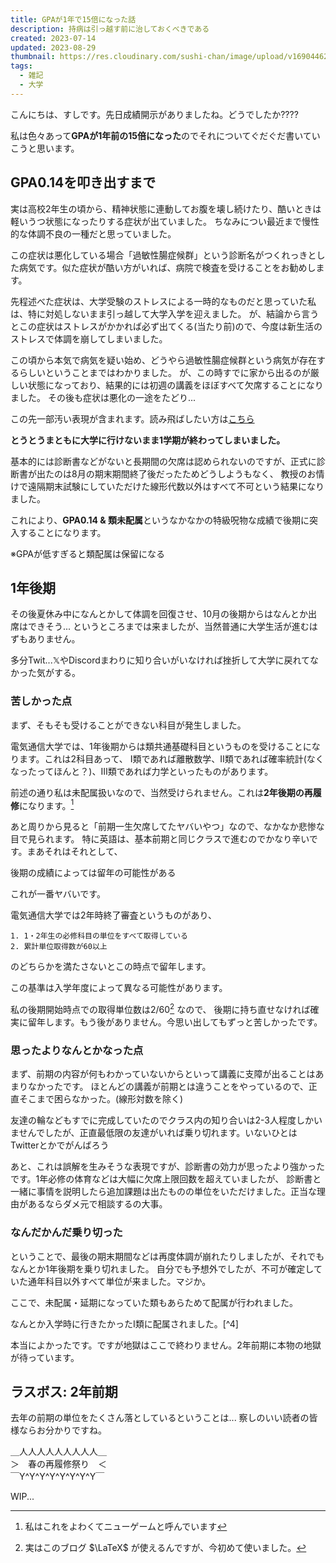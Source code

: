 ```yaml
---
title: GPAが1年で15倍になった話
description: 持病は引っ越す前に治しておくべきである
created: 2023-07-14
updated: 2023-08-29
thumbnail: https://res.cloudinary.com/sushi-chan/image/upload/v1690446243/health-is-important/school_text_tani_sma5vq.png
tags:
  - 雑記
  - 大学
---
```


こんにちは、すしです。先日成績開示がありましたね。<span className="text-3xl">どうでしたか????</span>

私は色々あって**GPAが1年前の15倍になった**のでそれについてぐだぐだ書いていこうと思います。

## GPA0.14を叩き出すまで
実は高校2年生の頃から、精神状態に連動してお腹を壊し続けたり、酷いときは軽いうつ状態になったりする症状が出ていました。
ちなみについ最近まで慢性的な体調不良の一種だと思っていました。

<Message type="info">この症状は悪化している場合「過敏性腸症候群」という診断名がつくれっきとした病気です。似た症状が酷い方がいれば、病院で検査を受けることをお勧めします。</Message>

先程述べた症状は、大学受験のストレスによる一時的なものだと思っていた私は、特に対処しないまま引っ越して大学入学を迎えました。
が、結論から言うとこの症状はストレスがかかれば必ず出てくる(当たり前)ので、今度は新生活のストレスで体調を崩してしまいました。

<TweetCard id="1511494020597395462" caption="入学式、欠席―" />

この頃から本気で病気を疑い始め、どうやら過敏性腸症候群という病気が存在するらしいということまではわかりました。
が、この時すでに家から出るのが厳しい状態になっており、結果的には初週の講義をほぼすべて欠席することになりました。
その後も症状は悪化の一途をたどり...

<Message type="alert">この先一部汚い表現が含まれます。読み飛ばしたい方は<a className="[&_span]:underline" href="#地獄の1年後期">こちら</a></Message>
<TweetCard id="1511497035601498114" caption="そうだね" />
<TweetCard id="1540244440366718976" caption="この頃にはもはや生きる屍だった" />

**とうとうまともに大学に行けないまま1学期が終わってしまいました。**

基本的には診断書などがないと長期間の欠席は認められないのですが、正式に診断書が出たのは8月の期末期間終了後だったためどうしようもなく、
教授のお情けで遠隔期末試験にしていただけた線形代数以外はすべて不可という結果になりました。

これにより、<span className="text-2xl">**GPA0.14 & 類未配属**</span>というなかなかの特級呪物な成績で後期に突入することになります。

※GPAが低すぎると類配属は保留になる

## 1年後期
その後夏休み中になんとかして体調を回復させ、10月の後期からはなんとか出席はできそう...
というところまでは来ましたが、当然普通に大学生活が進むはずもありません。

多分Twit...𝕏やDiscordまわりに知り合いがいなければ挫折して大学に戻れてなかった気がする。

### 苦しかった点

まず、そもそも受けることができない科目が発生しました。

電気通信大学では、1年後期からは類共通基礎科目というものを受けることになります。これは2科目あって、
Ⅰ類であれば離散数学、Ⅱ類であれば確率統計(なくなったってほんと？)、Ⅲ類であれば力学といったものがあります。

前述の通り私は未配属扱いなので、当然受けられません。これは**2年後期の再履修**になります。[^1]
[^1]: 私はこれをよわくてニューゲームと呼んでいます

あと周りから見ると「前期一生欠席してたヤバいやつ」なので、なかなか悲惨な目で見られます。
特に英語は、基本前期と同じクラスで進むのでかなり辛いです。まあそれはそれとして、

<TextCard>後期の成績によっては留年の可能性がある</TextCard>

これが一番ヤバいです。

電気通信大学では2年時終了審査というものがあり、
```text
1. 1・2年生の必修科目の単位をすべて取得している
2. 累計単位取得数が60以上
```

のどちらかを満たさないとこの時点で留年します。

<Message tpye="info">この基準は入学年度によって異なる可能性があります。</Message>

私の後期開始時点での取得単位数は$2/60$[^2] なので、
後期に持ち直せなければ確実に留年します。もう後がありません。今思い出してもずっと苦しかったです。
[^2]: 実はこのブログ $\LaTeX$ が使えるんですが、今初めて使いました。

### 思ったよりなんとかなった点

まず、前期の内容が何もわかっていないからといって講義に支障が出ることはあまりなかったです。
ほとんどの講義が前期とは違うことをやっているので、正直そこまで困らなかった。(線形対数を除く)

友達の輪などもすでに完成していたのでクラス内の知り合いは2-3人程度しかいませんでしたが、正直最低限の友達がいれば乗り切れます。いないひとはTwitterとかでがんばろう

あと、これは誤解を生みそうな表現ですが、診断書の効力が思ったより強かったです。1年必修の体育などは大幅に欠席上限回数を超えていましたが、
診断書と一緒に事情を説明したら追加課題は出たものの単位をいただけました。正当な理由があるならダメ元で相談するの大事。

### なんだかんだ乗り切った

ということで、最後の期末期間などは再度体調が崩れたりしましたが、それでもなんとか1年後期を乗り切れました。
自分でも予想外でしたが、不可が確定していた通年科目以外すべて単位が来ました。マジか。

ここで、未配属・延期になっていた類もあらためて配属が行われました。

<TweetCard id="1641401519311581184" caption="アじゃないが" />

なんとか入学時に行きたかったⅠ類に配属されました。[^4]

本当によかったです。ですが地獄はここで終わりません。2年前期に本物の地獄が待っています。

## ラスボス: 2年前期
去年の前期の単位をたくさん落としているということは...
察しのいい読者の皆様ならお分かりですね。

<TextCard useBudoux={false}>＿人人人人人人人人人＿<br />
＞　春の再履修祭り　＜<br />
￣Y^Y^Y^Y^Y^Y^Y^Y￣</TextCard>

WIP...
